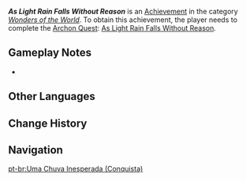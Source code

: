 {{Achievement Infobox
|title        = As Light Rain Falls Without Reason
|id           = 84303
|order id     = 5082
|category     = Wonders of the World
|description  = Complete "As Light Rain Falls Without Reason."
|requirements = Complete [[As Light Rain Falls Without Reason]]
|primogems    = 10
|tracking     = 
|topic        = 
|type         = Quest
|quest        = 
|hidden       = 1
}}
'''''As Light Rain Falls Without Reason''''' is an [[Achievement]] in the category ''[[Wonders of the World]]''. To obtain this achievement, the player needs to complete the [[Archon Quest]]: [[As Light Rain Falls Without Reason]].

==Gameplay Notes==
*

==Other Languages==
{{Other Languages|Transclude = As Light Rain Falls Without Reason}}

==Change History==
{{Change History|4.0}}

==Navigation==
{{Achievement Navbox}}

[[pt-br:Uma Chuva Inesperada (Conquista)]]